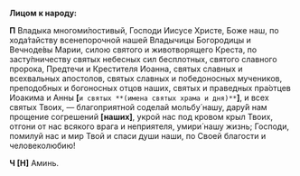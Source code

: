 **Лицом к народу:**

**П** Владыка многоми́лостивый, Господи Иисусе Христе, Боже наш, по хода́тайству всенепорочной нашей Владычицы Богородицы и Вечноде́вы Марии, силою святого и животворящего Креста, по засту́пничеству святых небесных сил бесплотных, святого славного пророка, Предтечи и Крестителя Иоанна, святых славных и всехвальных апостолов, святых славных и победоносных мучеников, преподобных и богоносных отцов наших, святых и праведных пра́отцев Иоакима и Анны **[**`и святых **(имена святых храма и дня)**`**]**, и всех святых Твоих, — благоприятной соделай мольбу́ нашу, дару́й нам прощение согрешений **[**наших**]**, укрой нас под кровом крыл Твоих, отгони от нас всякого врага и неприятеля, умири́ нашу жизнь; Господи, помилуй нас и мир Твой и спаси души наши, по Своей благости и человеколюбию!

**Ч [Н]** Аминь.
